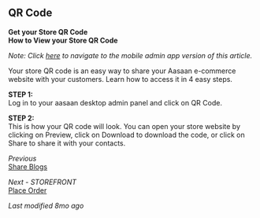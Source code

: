 ## QR Code

**Get your Store QR Code**  
**How to View your Store QR Code**  

*Note: Click [here](#) to navigate to the mobile admin app version of this article.*

Your store QR code is an easy way to share your Aasaan e-commerce website with your customers. Learn how to access it in 4 easy steps.

**STEP 1:**  
Log in to your aasaan desktop admin panel and click on QR Code.

**STEP 2:**  
This is how your QR code will look. You can open your store website by clicking on Preview, click on Download to download the code, or click on Share to share it with your contacts.

*Previous*  
[Share Blogs](#)

*Next - STOREFRONT*  
[Place Order](#)

*Last modified 8mo ago*
